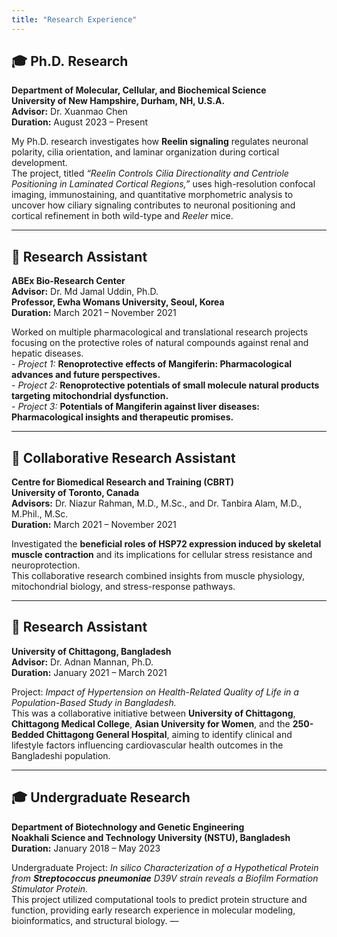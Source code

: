 ```yaml
---
title: "Research Experience"
---
```


## 🎓 Ph.D. Research  
**Department of Molecular, Cellular, and Biochemical Science**  
**University of New Hampshire, Durham, NH, U.S.A.**  
**Advisor:** Dr. Xuanmao Chen  
**Duration:** August 2023 – Present  

My Ph.D. research investigates how **Reelin signaling** regulates neuronal polarity, cilia orientation, and laminar organization during cortical development.  
The project, titled *“Reelin Controls Cilia Directionality and Centriole Positioning in Laminated Cortical Regions,”* uses high-resolution confocal imaging, immunostaining, and quantitative morphometric analysis to uncover how ciliary signaling contributes to neuronal positioning and cortical refinement in both wild-type and *Reeler* mice.

---

## 🔬 Research Assistant  
**ABEx Bio-Research Center**  
**Advisor:** Dr. Md Jamal Uddin, Ph.D.  
**Professor, Ewha Womans University, Seoul, Korea**  
**Duration:** March 2021 – November 2021  

Worked on multiple pharmacological and translational research projects focusing on the protective roles of natural compounds against renal and hepatic diseases.  
- *Project 1:* **Renoprotective effects of Mangiferin: Pharmacological advances and future perspectives.**  
- *Project 2:* **Renoprotective potentials of small molecule natural products targeting mitochondrial dysfunction.**  
- *Project 3:* **Potentials of Mangiferin against liver diseases: Pharmacological insights and therapeutic promises.**  

---

## 🧬 Collaborative Research Assistant  
**Centre for Biomedical Research and Training (CBRT)**  
**University of Toronto, Canada**  
**Advisors:** Dr. Niazur Rahman, M.D., M.Sc., and Dr. Tanbira Alam, M.D., M.Phil., M.Sc.  
**Duration:** March 2021 – November 2021  

Investigated the **beneficial roles of HSP72 expression induced by skeletal muscle contraction** and its implications for cellular stress resistance and neuroprotection.  
This collaborative research combined insights from muscle physiology, mitochondrial biology, and stress-response pathways.

---

## 🧠 Research Assistant  
**University of Chittagong, Bangladesh**  
**Advisor:** Dr. Adnan Mannan, Ph.D.  
**Duration:** January 2021 – March 2021  

Project: *Impact of Hypertension on Health-Related Quality of Life in a Population-Based Study in Bangladesh.*  
This was a collaborative initiative between **University of Chittagong**, **Chittagong Medical College**, **Asian University for Women**, and the **250-Bedded Chittagong General Hospital**, aiming to identify clinical and lifestyle factors influencing cardiovascular health outcomes in the Bangladeshi population.

---

## 🎓 Undergraduate Research  
**Department of Biotechnology and Genetic Engineering**  
**Noakhali Science and Technology University (NSTU), Bangladesh**  
**Duration:** January 2018 – May 2023  

Undergraduate Project: *In silico Characterization of a Hypothetical Protein from* ***Streptococcus pneumoniae*** *D39V strain reveals a Biofilm Formation Stimulator Protein.*  
This project utilized computational tools to predict protein structure and function, providing early research experience in molecular modeling, bioinformatics, and structural biology.
---
